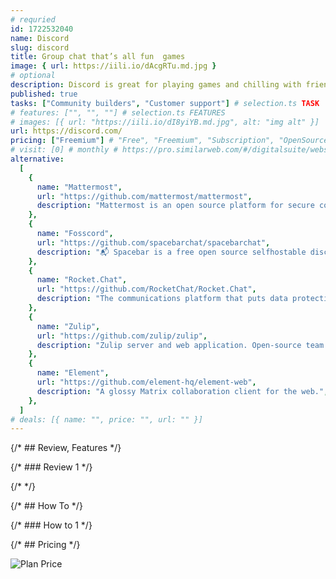 ```yaml
---
# requried
id: 1722532040
name: Discord
slug: discord
title: Group chat that’s all fun  games
image: { url: https://iili.io/dAcgRTu.md.jpg }
# optional
description: Discord is great for playing games and chilling with friends, or even building a worldwide community. Customise your own space to talk, play, and hang out.
published: true
tasks: ["Community builders", "Customer support"] # selection.ts TASK
# features: ["", "", ""] # selection.ts FEATURES
# images: [{ url: "https://iili.io/dI8yiYB.md.jpg", alt: "img alt" }]
url: https://discord.com/
pricing: ["Freemium"] # "Free", "Freemium", "Subscription", "OpenSource", "Paid"
# visit: [0] # monthly # https://pro.similarweb.com/#/digitalsuite/websiteanalysis/home
alternative:
  [
    {
      name: "Mattermost",
      url: "https://github.com/mattermost/mattermost",
      description: "Mattermost is an open source platform for secure collaboration across the entire software development lifecycle..",
    },
    {
      name: "Fosscord",
      url: "https://github.com/spacebarchat/spacebarchat",
      description: "📬 Spacebar is a free open source selfhostable discord compatible communication platform",
    },
    {
      name: "Rocket.Chat",
      url: "https://github.com/RocketChat/Rocket.Chat",
      description: "The communications platform that puts data protection first.",
    },
    {
      name: "Zulip",
      url: "https://github.com/zulip/zulip",
      description: "Zulip server and web application. Open-source team chat that helps teams stay productive and focused.",
    },
    {
      name: "Element",
      url: "https://github.com/element-hq/element-web",
      description: "A glossy Matrix collaboration client for the web.",
    },
  ]
# deals: [{ name: "", price: "", url: "" }]
---
```


{/* ## Review, Features */}

{/* ### Review 1 */}

{/* <DetailYoutube videoId="" startTime={0} /> */}

{/* ## How To */}

{/* ### How to 1 */}

{/* ## Pricing */}

<Img
  src="https://p140.p3.n0.cdn.zight.com/items/yAuzdw6L/92908d63-e0ba-4141-81de-85460b056701.jpg"
  alt="Plan Price"
/>
